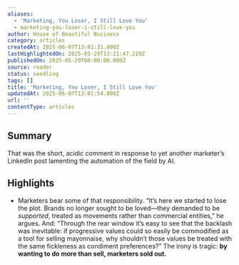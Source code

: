 ```yaml
---
aliases:
  - 'Marketing, You Loser, I Still Love You'
  - marketing-you-loser-i-still-love-you
author: House of Beautiful Business
category: articles
createdAt: 2025-06-07T13:01:31.000Z
lastHighlightedOn: 2025-05-29T13:21:47.219Z
publishedOn: 2025-05-29T00:00:00.000Z
source: reader
status: seedling
tags: []
title: 'Marketing, You Loser, I Still Love You'
updatedAt: 2025-06-07T13:01:54.000Z
url: ''
contentType: articles
---
```

## Summary

That was the short, acidic comment in response to yet another marketer’s LinkedIn post lamenting the automation of the field by AI.

## Highlights

- Marketers bear some of that responsibility. “It’s here we started to lose the plot. Brands no longer sought to be loved—they demanded to be _supported_, treated as movements rather than commercial entities,” he argues. And: “Through the rear window it’s easy to see that the backlash was inevitable: if progressive values could so easily be commodified as a tool for selling mayonnaise, why shouldn’t those values be treated with the same fickleness as condiment preferences?”
  The irony is tragic: **by wanting to do more than sell, marketers sold out.**
